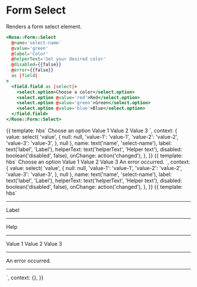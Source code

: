 
<Meta title="Rose|Form/Select" component="Form/Select" />

# Form Select

Renders a form select element.

```handlebars
<Rose::Form::Select
  @name='select-name'
  @value='green'
  @label='Color'
  @helperText='Set your desired color'
  @disabled={{false}}
  @error={{false}}
  as |field|
>
  <field.field as |select|>
    <select.option>Choose a color</select.option>
    <select.option @value='red'>Red</select.option>
    <select.option @value='green'>Green</select.option>
    <select.option @value='blue'>Blue</select.option>
  </field.field>
</Rose::Form::Select>
```

<Preview>
  <Story name="Basic" height="10rem">
    {{
      template: hbs`
      <Rose::Form::Select
        @name={{name}}
        @value={{value}}
        @label={{label}}
        @helperText={{helperText}}
        @disabled={{disabled}}
        @error={{false}}
        @onChange={{fn onChange}}
        as |field|
      >
        <field.field as |select|>
          <select.option>Choose an option</select.option>
          <select.option @value="value-1">Value 1</select.option>
          <select.option @value="value-2">Value 2</select.option>
          <select.option @value="value-3">Value 3</select.option>
        </field.field>
      </Rose::Form::Select>
    `,
      context: {
        value: select(
          'value',
          {
            null: null,
            'value-1': 'value-1',
            'value-2': 'value-2',
            'value-3': 'value-3',
          },
          null
        ),
        name: text('name', 'select-name'),
        label: text('label', 'Label'),
        helperText: text('helperText', 'Helper text'),
        disabled: boolean('disabled', false),
        onChange: action('changed'),
      },
    }}
  </Story>
</Preview>

<Preview>
  <Story name="Select with Errors" height="10rem">
    {{
      template: hbs`
      <Rose::Form::Select
        @name={{name}}
        @value={{value}}
        @label={{label}}
        @helperText={{helperText}}
        @disabled={{disabled}}
        @error={{true}}
        @onChange={{fn onChange}}
        as |field|
      >
        <field.field as |select|>
          <select.option>Choose an option</select.option>
          <select.option @value="value-1">Value 1</select.option>
          <select.option @value="value-2">Value 2</select.option>
          <select.option @value="value-3">Value 3</select.option>
        </field.field>
        <field.errors as |errors|>
          <errors.message>An error occurred.</errors.message>
        </field.errors>
      </Rose::Form::Select>
    `,
      context: {
        value: select(
          'value',
          {
            null: null,
            'value-1': 'value-1',
            'value-2': 'value-2',
            'value-3': 'value-3',
          },
          null
        ),
        name: text('name', 'select-name'),
        label: text('label', 'Label'),
        helperText: text('helperText', 'Helper text'),
        disabled: boolean('disabled', false),
        onChange: action('changed'),
      },
    }}
  </Story>
</Preview>

<Preview>
  <Story name="Fully Contextual Select">
    {{
      template: hbs`
      <Rose::Form::Select @value="value-3" @error={{true}} @contextual={{true}} as |field|>
        <hr />
        <field.label>Label</field.label>
        <hr />
        <field.helperText>Help</field.helperText>
        <hr />
        <field.field as |select|>
          <select.option @value="value-1">Value 1</select.option>
          <select.option @value="value-2">Value 2</select.option>
          <select.option @value="value-3">Value 3</select.option>
        </field.field>
        <hr />
        <field.errors as |errors|>
          <errors.message>An error occurred.</errors.message>
        </field.errors>
        <hr />
      </Rose::Form::Select>
    `,
      context: {},
    }}
  </Story>
</Preview>
